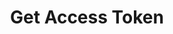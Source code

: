 ---
title: Get Access Token
openapi: get /auth/v1/access_token
description: Generate a Carbon access token with your Carbon API key and "customer-id" to call other endpoints.
---